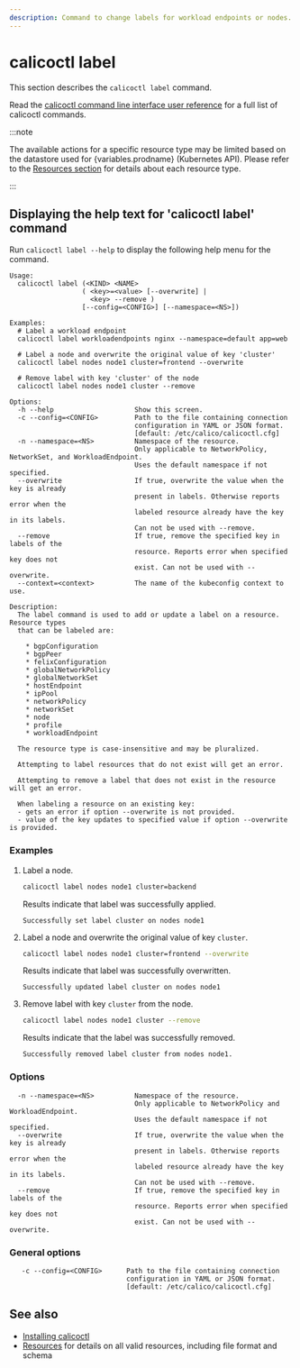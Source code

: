 ```yaml
---
description: Command to change labels for workload endpoints or nodes.
---
```



# calicoctl label

This section describes the `calicoctl label` command.

Read the [calicoctl command line interface user reference](overview.mdx)
for a full list of calicoctl commands.

:::note

The available actions for a specific resource type may be
limited based on the datastore used for {variables.prodname} (Kubernetes API).
Please refer to the
[Resources section](../../resources/overview.mdx)
for details about each resource type.

:::

## Displaying the help text for 'calicoctl label' command

Run `calicoctl label --help` to display the following help menu for the
command.

```
Usage:
  calicoctl label (<KIND> <NAME>
  	              ( <key>=<value> [--overwrite] |
  	                <key> --remove )
                  [--config=<CONFIG>] [--namespace=<NS>])

Examples:
  # Label a workload endpoint
  calicoctl label workloadendpoints nginx --namespace=default app=web

  # Label a node and overwrite the original value of key 'cluster'
  calicoctl label nodes node1 cluster=frontend --overwrite

  # Remove label with key 'cluster' of the node
  calicoctl label nodes node1 cluster --remove

Options:
  -h --help                    Show this screen.
  -c --config=<CONFIG>         Path to the file containing connection
                               configuration in YAML or JSON format.
                               [default: /etc/calico/calicoctl.cfg]
  -n --namespace=<NS>          Namespace of the resource.
                               Only applicable to NetworkPolicy, NetworkSet, and WorkloadEndpoint.
                               Uses the default namespace if not specified.
  --overwrite                  If true, overwrite the value when the key is already
                               present in labels. Otherwise reports error when the
                               labeled resource already have the key in its labels.
                               Can not be used with --remove.
  --remove                     If true, remove the specified key in labels of the
                               resource. Reports error when specified key does not
                               exist. Can not be used with --overwrite.
  --context=<context>          The name of the kubeconfig context to use.

Description:
  The label command is used to add or update a label on a resource. Resource types
  that can be labeled are:

    * bgpConfiguration
    * bgpPeer
    * felixConfiguration
    * globalNetworkPolicy
    * globalNetworkSet
    * hostEndpoint
    * ipPool
    * networkPolicy
    * networkSet
    * node
    * profile
    * workloadEndpoint

  The resource type is case-insensitive and may be pluralized.

  Attempting to label resources that do not exist will get an error.

  Attempting to remove a label that does not exist in the resource will get an error.

  When labeling a resource on an existing key:
  - gets an error if option --overwrite is not provided.
  - value of the key updates to specified value if option --overwrite is provided.
```

### Examples

1. Label a node.

   ```bash
   calicoctl label nodes node1 cluster=backend
   ```

   Results indicate that label was successfully applied.

   ```
   Successfully set label cluster on nodes node1
   ```

1. Label a node and overwrite the original value of key `cluster`.

   ```bash
   calicoctl label nodes node1 cluster=frontend --overwrite
   ```

   Results indicate that label was successfully overwritten.

   ```
   Successfully updated label cluster on nodes node1
   ```

1. Remove label with key `cluster` from the node.

   ```bash
   calicoctl label nodes node1 cluster --remove
   ```

   Results indicate that the label was successfully removed.

   ```
   Successfully removed label cluster from nodes node1.
   ```

### Options

```
  -n --namespace=<NS>          Namespace of the resource.
                               Only applicable to NetworkPolicy and WorkloadEndpoint.
                               Uses the default namespace if not specified.
  --overwrite                  If true, overwrite the value when the key is already
                               present in labels. Otherwise reports error when the
                               labeled resource already have the key in its labels.
                               Can not be used with --remove.
  --remove                     If true, remove the specified key in labels of the
                               resource. Reports error when specified key does not
                               exist. Can not be used with --overwrite.
```

### General options

```
   -c --config=<CONFIG>      Path to the file containing connection
                             configuration in YAML or JSON format.
                             [default: /etc/calico/calicoctl.cfg]
```

## See also

- [Installing calicoctl](../../../operations/clis/calicoctl/install.mdx)
- [Resources](../../resources/overview.mdx) for details on all valid resources, including file format
  and schema
